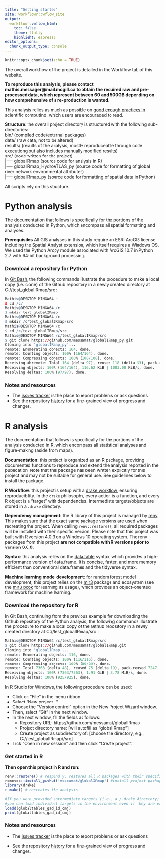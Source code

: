 ```yaml
---
title: "Getting started"
site: workflowr::wflow_site
output:
  workflowr::wflow_html:
    toc: false
    theme: flatly
    highlight: espresso
editor_options:
  chunk_output_type: console
---
```


```r
knitr::opts_chunk$set(echo = TRUE)
```

The overall workflow of the project is detailed in the Workflow tab of this website. 

**To reproduce this analysis, please contact mathis.messager@mail.mcgill.ca to obtain the required raw and pre-processed data, which represent between 60 and 500GB depending on how comprehensive of a re-production is wanted.**

This analysis relies as much as possible on [good enough practices in scientific computing](https://journals.plos.org/ploscompbiol/article?id=10.1371/journal.pcbi.1005510), which users are encouraged to read.

**Structure**: the overall project directory is structured with the following sub-directories:  
bin/ (compiled code/external packages)  
data/ (raw data, not to be altered)  
results/ (results of the analysis, mostly reproduceable through code executiong but also includes manually modified results)  
src/ (code written for the project)  
|---- globalIRmap (source code for analysis in R)  
|---- globalIRmap_HydroATLAS_py (source code for formatting of global river network environmental attributes)  
|---- globalIRmap_py (source code for formatting of spatial data in Python)  

All scripts rely on this structure.


# Python analysis
The documentation that follows is specifically for the portions of the analysis conducted in Python, which encompass all spatial formatting and analyses.

**Prerequisites** All GIS analyses in this study require an ESRI ArcGIS license including the Spatial Analyst extension, which itself requires a Windows OS. We used the Python Arcpy module associated with ArcGIS 10.7 in Python 2.7 with 64-bit background processing.

### Download a repository for Python
In [Git Bash](https://git-scm.com/), the following commands illustrate the procedure to make a local copy (i.e. clone) of the Github repository in a newly created directory at C://test_globalIRmap/src :
```r
Mathis@DESKTOP MINGW64 ~
$ cd /c/
Mathis@DESKTOP MINGW64 /c
$ mkdir test_globalIRmap
Mathis@DESKTOP MINGW64 /c
$ mkdir /c/test_globalIRmap/src
Mathis@DESKTOP MINGW64 /c
$ cd /c/test_globalIRmap/src
Mathis@DESKTOP MINGW64 /c/test_globalIRmap/src
$ git clone https://github.com/messamat/globalIRmap_py.git
Cloning into 'globalIRmap_py'...
remote: Enumerating objects: 164, done.
remote: Counting objects: 100% (164/164), done.
remote: Compressing objects: 100% (108/108), done.
Receiving obremote: Total 164 (delta 97), reused 118 (delta 53), pack-reused 0
Receiving objects: 100% (164/164), 116.62 KiB | 1003.00 KiB/s, done.
Resolving deltas: 100% (97/97), done.
```

### Notes and resources 
* The [issues tracker](https://github.com/messamat/globalIRmap_py/issues) is the place to report problems or ask questions  
* See the repository [history](https://github.com/messamat/globalIRmap_py/commits/master) for a fine-grained view of progress and changes.

# R analysis
The documentation that follows is specifically for the portions of the analysis conducted in R, which encompass all statistical analyses and figure-making (aside from maps).

**Documentation**: this project is organized as an R package, providing documented functions to reproduce and extend the analysis reported in the publication. Note that this package has been written explicitly for this project and may not be suitable for general use. See guidelines below to install the package.

**R Workflow**: this project is setup with a [drake workflow](https://github.com/ropensci/drake), ensuring reproducibility.
In the `drake` philosophy, every action is a function, and every R object is a "target" with dependencies.
Intermediate targets/objects are stored in a `.drake` directory. 

**Dependency management**: the R library of this project is managed by [renv](https://rstudio.github.io/renv/articles/renv.html).
This makes sure that the exact same package versions are used when recreating the project.
When calling `renv::restore()`, all required packages will be installed with their specific version. 
Please note that this project was built with R version 4.0.3 on a Windows 10 operating system.
The renv packages from this project **are not compatible with R versions prior to version 3.6.0.**

**Syntax**: this analysis relies on the [data.table](https://rdatatable.gitlab.io/data.table/) syntax, which provides a high-performance version of data.frame. It is concise, faster, and more memory efficient than conventional data.frames and the tidyverse syntax.

**Machine learning model development**: for random forest model development, this project relies on the [mlr3](https://mlr3.mlr-org.com/) package and ecosystem (see the [mlr3 book](https://mlr3book.mlr-org.com/introduction.html) for learning its usage), which provides an object-oriented framework for machine learning.

### Download the repository for R
In Git Bash, continuing from the previous example for downloading the Github repository of the Python analysis, the following commands illustrate the procedure to make a local copy of the Github repository in a newly created directory at C://test_globalIRmap/src :

```r
Mathis@DESKTOP MINGW64 /c/test_globalIRmap/src
$ git clone https://github.com/messamat/globalIRmap.git
Cloning into 'globalIRmap'...
remote: Enumerating objects: 116, done.
remote: Counting objects: 100% (116/116), done.
remote: Compressing objects: 100% (89/89), done.
remote: Total 7363 (delta 48), reused 75 (delta 19), pack-reused 7247
Receiving objects: 100% (7363/7363), 1.91 GiB | 3.78 MiB/s, done.
Resolving deltas: 100% (925/925), done.
```

In R Studio for Windows, the following procedure can be used:  

* Click on “File” in the menu ribbon  
* Select “New project…”  
* Choose the “Version control” option in the New Project Wizard window.
* Then, select “Git” in the next window.
* In the next window, fill the fields as follows:  
  * Repository URL: https://github.com/messamat/globalIRmap  
  * Project directory name: [will autofill as “globalIRmap”]  
  * Create project as subdirectory of: [choose the directory, e.g., C://test_globalIRmap//src]  
* Tick “Open in new session” and then click “Create project”.  

### Get started in R
**Then open this project in R and run:**  
```r
renv::restore() # respond y, restores all R packages with their specific version
remotes::install_github('messamat/globalIRmap') #install project package so that the help documentation can be accessed for project functions (e.g., ?format_gaugestats)
library(drake)
r_make() # recreates the analysis

#If you were provided intermediate targets (i.e., a /.drake directory)
#you can load individual targets in the environment even if they are expired
loadd(globaltables_gad_id_cmj)
print(globaltables_gad_id_cmj)
```


### Notes and resources 

* The [issues tracker](https://github.com/messamat/globalIRmap/issues) is the place to report problems or ask questions  

* See the repository [history](https://github.com/messamat/globalIRmap/commits/master) for a fine-grained view of progress and changes.
